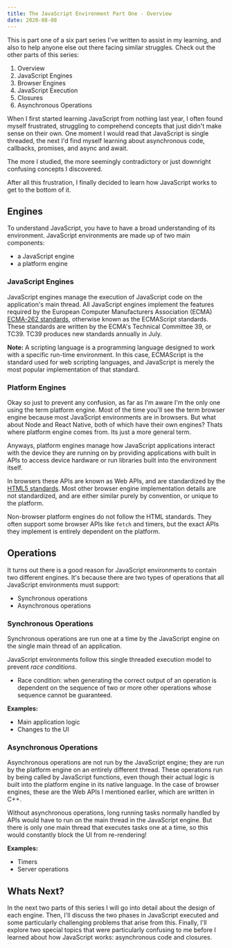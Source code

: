 ```yaml
---
title: The JavaScript Environment Part One - Overview
date: 2020-08-08
---
```


This is part one of a six part series I've written to assist in my learning, and also to help anyone else out there facing similar struggles. 
Check out the other parts of this series:

1. Overview
2. <Link to='/posts/javascript-environment-part-two'>JavaScript Engines</Link>
3. <Link to='/posts/javascript-environment-part-three'>Browser Engines</Link>
4. <Link to='/posts/javascript-environment-part-four'>JavaScript Execution</Link>
5. <Link to='/posts/javascript-environment-part-five'>Closures</Link>
6. <Link to='/posts/javascript-environment-part-six'>Asynchronous Operations</Link>

When I first started learning JavaScript from nothing last year, I often found myself frustrated, 
struggling to comprehend concepts that just didn't make sense on their own. 
One moment I would read that JavaScript is single threaded, the next I'd find myself learning about asynchronous code, callbacks, promises, and async and await.

The more I studied, the more seemingly contradictory or just downright confusing concepts I discovered.

After all this frustration, I finally decided to learn how JavaScript works to get to the bottom of it.

## Engines

To understand JavaScript, you have to have a broad understanding of its environment. JavaScript environments are made up of two main components:
- a JavaScript engine
- a platform engine

### JavaScript Engines

JavaScript engines manage the execution of JavaScript code on the application's main thread. 
All JavaScript engines implement the features required by the European Computer Manufacturers Association (ECMA) 
[ECMA-262 standards](https://www.ecma-international.org/publications/standards/Ecma-262.htm), 
otherwise known as the ECMAScript standards. These standards are written by the ECMA's Technical Committee 39, or TC39. TC39 produces new standards annually in July. 

**Note:** A scripting language is a programming language designed to work with a specific run-time environment. 
In this case, ECMAScript is the standard used for web scripting languages, and JavaScript is merely the most popular implementation of that standard. 

### Platform Engines

Okay so just to prevent any confusion, as far as I'm aware I'm the only one using the term platform engine. Most of the time you'll see the term browser engine because most JavaScript environments are in browsers.
But what about Node and React Native, both of which have their own engines? Thats where platform engine comes from. Its just a more general term.

Anyways, platform engines manage how JavaScript applications interact with the device they are running on by providing applications with built in APIs to access device hardware or run libraries built into the environment itself.

In browsers these APIs are known as Web APIs, and are standardized by the [HTML5 standards](https://html.spec.whatwg.org/). 
Most other browser engine implementation details are not standardized, and are either similar purely by convention, or unique to the platform.

Non-browser platform engines do not follow the HTML standards. They often support some browser APIs like `fetch` and timers, but the exact APIs they implement is entirely dependent on the platform.

## Operations

It turns out there is a good reason for JavaScript environments to contain two different engines. 
It's because there are two types of operations that all JavaScript environments must support:
- Synchronous operations
- Asynchronous operations

### Synchronous Operations

Synchronous operations are run one at a time by the JavaScript engine on the single main thread of an application.

JavaScript environments follow this single threaded execution model to prevent *race conditions*. 
- Race condition: when generating the correct output of an operation is dependent on the sequence of two or more other operations whose sequence cannot be guaranteed.

**Examples:** 
- Main application logic
- Changes to the UI

### Asynchronous Operations

Asynchronous operations are not run by the JavaScript engine; they are run by the platform engine on an entirely different thread.
These operations run by being called by JavaScript functions, even though their actual logic is built into the platform engine in its native language. 
In the case of browser engines, these are the Web APIs I mentioned earlier, which are written in C++.

Without asynchronous operations, long running tasks normally handled by APIs would have to run on the main thread in the JavaScript engine. 
But there is only one main thread that executes tasks one at a time, so this would constantly block the UI from re-rendering!

**Examples:**
- Timers
- Server operations

## Whats Next?

In the next two parts of this series I will go into detail about the design of each engine. 
Then, I'll discuss the two phases in JavaScript executed and some particularly challenging problems that arise from this.
Finally, I'll explore two special topics that were particularly confusing to me before I learned about how JavaScript works: asynchronous code and closures.
